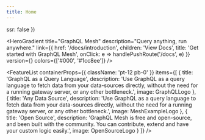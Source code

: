 ```yaml
---
title: Home
---
```



  ssr: false
})

<HeroGradient
  title="GraphQL Mesh"
  description="Query anything, run anywhere."
  link={{
    href: '/docs/introduction',
    children: 'View Docs',
    title: 'Get started with GraphQL Mesh',
    onClick: e => handlePushRoute('/docs', e)
  }}
  version={<NPMBadge name="@graphql-mesh/cli" />}
  colors={['#000', '#1cc8ee']}
/>

<LiveDemo className="hidden lg:block mt-12" />

<FeatureList
  containerProps={{ className: 'pt-12 pb-0' }}
  items={[
    {
      title: 'GraphQL as a Query Language',
      description:
        'Use GraphQL as a query language to fetch data from your data-sources directly, without the need for a running gateway server, or any other bottleneck.',
      image: GraphQLLogo
    },
    {
      title: 'Any Data Source',
      description:
        'Use GraphQL as a query language to fetch data from your data-sources directly, without the need for a running gateway server, or any other bottleneck.',
      image: MeshExampleLogo
    },
    {
      title: 'Open Source',
      description:
        'GraphQL Mesh is free and open-source, and been built with the community. You can contribute, extend and have your custom logic easily.',
      image: OpenSourceLogo
    }
  ]}
/>

